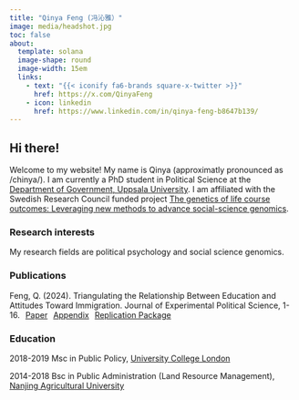 ```yaml
---
title: "Qinya Feng (冯沁雅）"
image: media/headshot.jpg
toc: false
about: 
  template: solana
  image-shape: round
  image-width: 15em
  links:
    - text: "{{< iconify fa6-brands square-x-twitter >}}"
      href: https://x.com/QinyaFeng
    - icon: linkedin
      href: https://www.linkedin.com/in/qinya-feng-b8647b139/
---
```


## Hi there!

Welcome to my website! My name is Qinya (approximatly pronounced as /chinya/). I am currently a PhD student in Political Science at the [Department of Government, Uppsala University](https://www.uu.se/institution/statsvetenskapliga/). I am affiliated with the Swedish Research Council funded project [The genetics of life course outcomes: Leveraging new methods to advance social-science genomics](https://www.uu.se/en/department/government/research/the-genetics-of-life-course-outcomes-leveraging-new-methods-to-advance-social-science-genomics).

### Research interests
My research fields are political psychology and social science genomics.


### Publications
<p style="display: inline;">
  Feng, Q. (2024). Triangulating the Relationship Between Education and Attitudes Toward Immigration. Journal of Experimental Political Science, 1-16.
  <span style="margin-left: 6px;">
    <a href="https://www.cambridge.org/core/journals/journal-of-experimental-political-science/article/triangulating-the-relationship-between-education-and-attitudes-toward-immigration/23AA6130A08BB1CA520F74DFC515F243" class="btn btn-outline-secondary" role="button" style="margin-right: 6px; display: inline-block;">Paper</a>
    <a href="https://static.cambridge.org/content/id/urn%3Acambridge.org%3Aid%3Aarticle%3AS2052263024000071/resource/name/S2052263024000071sup001.pdf" class="btn btn-outline-secondary" role="button" style="margin-right: 6px; display: inline-block;">Appendix</a>
    <a href="https://dataverse.harvard.edu/dataset.xhtml?persistentId=doi:10.7910/DVN/897XEW" class="btn btn-outline-secondary" role="button" style="display: inline-block;">Replication Package</a>
  </span>
</p>

### Education
2018-2019 Msc in Public Policy, [University College London](https://www.ucl.ac.uk/political-science/) 
 
2014-2018 Bsc in Public Administration (Land Resource Management), [Nanjing Agricultural University](https://clm.njau.edu.cn/) 




